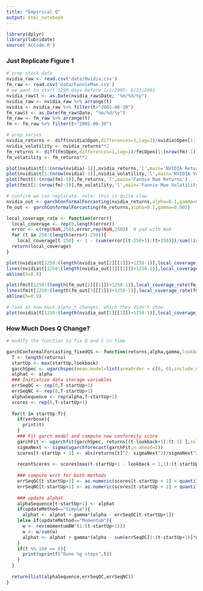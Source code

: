 ```yaml
---
title: "Empirical Q"
output: html_notebook
---
```


```r
library(dplyr)
library(lubridate)
source('ACCode.R')
```

### Just Replicate Figure 1

```r
# prep stock data
nvidia_raw <- read.csv('data/Nvidia.csv')
fm_raw <- read.csv('data/FannieMae.csv')
# we want to start 1250 days before 1/1/2005: 6/31/2001
nvidia_raw$t <- as.Date(nvidia_raw$Date, "%m/%d/%y")
nvidia_raw <- nvidia_raw %>% arrange(t) 
nvidia <- nvidia_raw %>% filter(t>"2001-06-30")
fm_raw$t <- as.Date(fm_raw$Date, "%m/%d/%y")
fm_raw <- fm_raw %>% arrange(t) 
fm <- fm_raw %>% filter(t>"2001-06-30")

# prep series
nvidia_returns <- diff(nvidia$Open,differences=1,lag=1)/nvidia$Open[1:(nrow(nvidia)-1)]
nvidia_volatility <- nvidia_returns**2
fm_returns <- diff(fm$Open,differences=1,lag=1)/fm$Open[1:(nrow(fm)-1)]
fm_volatility <- fm_returns**2
```

```r
plot(nvidia$t[1:(nrow(nvidia)-1)],nvidia_returns,'l',main='NVIDIA Returns')
plot(nvidia$t[1:(nrow(nvidia)-1)],nvidia_volatility,'l',main='NVIDIA Volatility')
plot(fm$t[1:(nrow(fm)-1)],fm_returns,'l',main='Fannie Mae Returns')
plot(fm$t[1:(nrow(fm)-1)],fm_volatility,'l',main='Fannie Mae Volatility')
```


```r
# confirm we can replicate. note: this is quite slow
nvidia_out <- garchConformalForcasting(nvidia_returns,alpha=0.1,gamma=0.005)
fm_out <- garchConformalForcasting(fm_returns,alpha=0.1,gamma=0.005)
```


```r
local_coverage_rate <- function(error){
  local_coverage <- rep(0,length(error))
  error <- c(rep(NaN,250),error,rep(NaN,250))  # pad with NaN
  for (t in 250:(length(error)-250)){
    local_coverage[t-250] <- 1 - (sum(error[(t-250+1):(t+250)])/sum(!is.na(error[(t-250+1):(t+250)])))}
  return(local_coverage)
}

plot(nvidia$t[1250:(length(nvidia_out[2][[1]])+1250-1)],local_coverage_rate(nvidia_out[2][[1]]),'l',col='blue',xlab='Time',ylab='Local Coverage Level',main='NVIDIA')
lines(nvidia$t[1250:(length(nvidia_out[3][[1]])+1250-1)],local_coverage_rate(nvidia_out[3][[1]]),'l',col='red')
abline(h=0.9)

plot(fm$t[1250:(length(fm_out[2][[1]])+1250-1)],local_coverage_rate(fm_out[2][[1]]),'l',col='blue',xlab='Time',ylab='Local Coverage Level',main='Fannie Mae')
lines(fm$t[1250:(length(fm_out[3][[1]])+1250-1)],local_coverage_rate(fm_out[3][[1]]),'l',col='red')
abline(h=0.9)
```

```r
# look at how much alpha_t changes, which they didn't show
plot(nvidia$t[1250:(length(nvidia_out[1][[1]])+1250-1)],local_coverage_rate(nvidia_out[1][[1]]),'l',col='blue',xlab='Time',ylab='Local Coverage Level',main='NVIDIA Alpha_t')
```

### How Much Does Q Change?

```r

# modify the function to fix Q and S in time

garchConformalForcasting_fixedQS <- function(returns,alpha,gamma,lookback=1250,garchP=1,garchQ=1,startUp = 100,verbose=FALSE,updateMethod="Simple",momentumBW = 0.95){
  T <- length(returns)
  startUp <- max(startUp,lookback)
  garchSpec <- ugarchspec(mean.model=list(armaOrder = c(0, 0),include.mean=FALSE),variance.model=list(model="sGARCH",garchOrder=c(1,1)),distribution.model="norm")
  alphat <- alpha
  ### Initialize data storage variables
  errSeqOC <- rep(0,T-startUp+1)
  errSeqNC <- rep(0,T-startUp+1)
  alphaSequence <- rep(alpha,T-startUp+1)
  scores <- rep(0,T-startUp+1)
  
  for(t in startUp:T){
    if(verbose){
      print(t)
    }
    ### Fit garch model and compute new conformity score
    garchFit <- ugarchfit(garchSpec, returns[(t-lookback+1):(t-1) ],solver="hybrid")
    sigmaNext <- sigma(ugarchforecast(garchFit,n.ahead=1))
    scores[t-startUp + 1] <- abs(returns[t]^2- sigmaNext^2)/sigmaNext^2
    
    recentScores <- scores[max(t-startUp+1 - lookback + 1,1):(t-startUp)]
    
    ### compute errt for both methods
    errSeqOC[t-startUp+1] <- as.numeric(scores[t-startUp + 1] > quantile(recentScores,1-alphat))
    errSeqNC[t-startUp+1] <- as.numeric(scores[t-startUp + 1] > quantile(recentScores,1-alpha))
    
    ### update alphat
    alphaSequence[t-startUp+1] <- alphat
    if(updateMethod=="Simple"){
      alphat <- alphat + gamma*(alpha - errSeqOC[t-startUp+1])
    }else if(updateMethod=="Momentum"){
      w <- rev(momentumBW^(1:(t-startUp+1)))
      w <- w/sum(w)
      alphat <- alphat + gamma*(alpha - sum(errSeqOC[1:(t-startUp+1)]*w))
    }
    if(t %% 100 == 0){
      print(sprintf("Done %g steps",t))
    }
  }
  
  return(list(alphaSequence,errSeqOC,errSeqNC))
}
```




